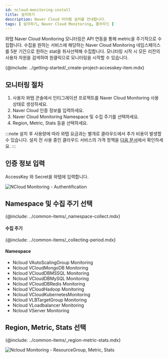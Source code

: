 ```yaml
---
id: ncloud-monitoring-install
title: 설치하기
description: Naver Cloud 아이템 설치를 안내합니다.
tags: [ 설치하기, Naver Cloud Monitoring, 클라우드 ]
---
```


와탭 Naver Cloud Monitoring 모니터링은 API 연동을 통해 metric을 주기적으로 수집합니다. 수집을 원하는 서비스에 해당하는 Naver Cloud Monitoring 네임스페이스를 5분 기간으로 원하는 stat을 취사선택해 수집합니다.  모니터링 시작 시 모든 리전의 사용자 자원을 검색하여 원클릭으로 모니터링을 시작할 수 있습니다. 

{@include: ../getting-started/_create-project-accesskey-item.mdx}

## 모니터링 절차

1. 사용자 와탭 콘솔에서 인티그레이션 프로젝트를 Naver Cloud Monitoring 사용 상태로 생성하세요.
1. Naver Cloud 인증 정보를 입력하세요.
1. Naver Cloud Monitoring Namespace 및 수집 주기를 선택하세요.
1. Region, Metric, Stats 등을 선택하세요.

:::note
설치 후 사용량에 따라 와탭 요금과는 별개로 클라우드에서 추가 비용이 발생할 수 있습니다. 설치 전 사용 중인 클라우드 서비스의 가격 정책을 [다음 문서](https://www.ncloud.com/charge/price)에서 확인하세요.
:::

## 인증 정보 입력

AccessKey 와 Secret을 와탭에 입력합니다.

![NCloud Monitoring - Authentification](https://img.whatap.io/media/images/whatap_ncloud_auth_dialog.png)

## Namespace 및 수집 주기 선택

{@include: ../common-items/_namespace-collect.mdx}

#### 수집 주기

{@include: ../common-items/_collecting-period.mdx}

#### Namespace

* Ncloud VAutoScalingGroup Monitoring
* Ncloud VCloudMongoDB Monitoring
* Ncloud VCloudDBMSSQL Monitoring
* Ncloud VCloudDBMySQL Monitoring
* Ncloud VCloudDBRedis Monitoring
* Ncloud VCloudHadoop Monitoring
* Ncloud VCloudKubernetesMonitoring
* Ncloud VLBTargetGroup Monitoring
* Ncloud VLoadbalancer Monitoring
* Ncloud VServer Monitoring

## Region, Metric, Stats 선택

{@include: ../common-items/_region-metric-stats.mdx}

![Ncloud Monitoring - ResourceGroup, Metric, Stats](https://img.whatap.io/media/images/ncloud_region_dialog.png)